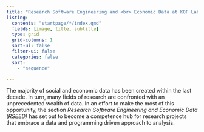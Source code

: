 ```yaml
---
title: "Research Software Engineering and <br> Economic Data at KOF Lab"
listing:
  contents: "startpage/*/index.qmd"
  fields: [image, title, subtitle]
  type: grid
  grid-columns: 1
  sort-ui: false
  filter-ui: false
  categories: false
  sort:
    - "sequence"

---
```


The majority of social and economic data has been created within the last decade. In turn, many fields of research are confronted with an unprecedented wealth of data. In an effort to make the most of this opportunity, the section *Research Software Engineering and Economic Data (RSEED)* has set out to become a competence hub for research projects that embrace a data and programming driven approach to analysis. 